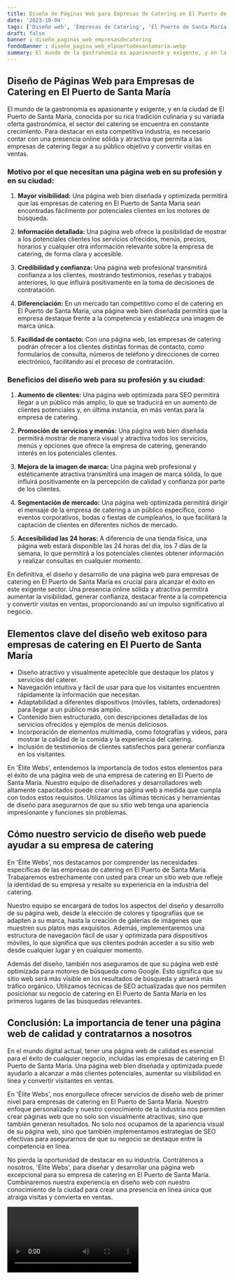 ```yaml
---
title: Diseño de Páginas Web para Empresas de Catering en El Puerto de Santa María
date: '2023-10-04'
tags: ['Diseño web', 'Empresas de Catering', 'El Puerto de Santa María']
draft: false
banner : diseño_paginas_web_empresasdecatering
fondoBanner : diseño_pagina_web_elpuertodesantamaría.webp
summary: El mundo de la gastronomía es apasionante y exigente, y en la ciudad de El Puerto de Santa María, conocida por su rica tradición culinaria y su variada oferta gastronómica, el sector del catering se encuentra en constante crecimiento. Para destacar en esta competitiva industria, es necesario contar con una presencia online sólida y atractiva que permita a las empresas de catering llegar a su público objetivo y convertir visitas en ventas.
---
```


## Diseño de Páginas Web para Empresas de Catering en El Puerto de Santa María

El mundo de la gastronomía es apasionante y exigente, y en la ciudad de El Puerto de Santa María, conocida por su rica tradición culinaria y su variada oferta gastronómica, el sector del catering se encuentra en constante crecimiento. Para destacar en esta competitiva industria, es necesario contar con una presencia online sólida y atractiva que permita a las empresas de catering llegar a su público objetivo y convertir visitas en ventas.

### Motivo por el que necesitan una página web en su profesión y en su ciudad:

1. **Mayor visibilidad:** Una página web bien diseñada y optimizada permitirá que las empresas de catering en El Puerto de Santa María sean encontradas fácilmente por potenciales clientes en los motores de búsqueda.

2. **Información detallada:** Una página web ofrece la posibilidad de mostrar a los potenciales clientes los servicios ofrecidos, menús, precios, horarios y cualquier otra información relevante sobre la empresa de catering, de forma clara y accesible.

3. **Credibilidad y confianza:** Una página web profesional transmitirá confianza a los clientes, mostrando testimonios, reseñas y trabajos anteriores, lo que influirá positivamente en la toma de decisiones de contratación.

4. **Diferenciación:** En un mercado tan competitivo como el de catering en El Puerto de Santa María, una página web bien diseñada permitirá que la empresa destaque frente a la competencia y establezca una imagen de marca única.

5. **Facilidad de contacto:** Con una página web, las empresas de catering podrán ofrecer a los clientes distintas formas de contacto, como formularios de consulta, números de teléfono y direcciones de correo electrónico, facilitando así el proceso de contratación.

### Beneficios del diseño web para su profesión y su ciudad:

1. **Aumento de clientes:** Una página web optimizada para SEO permitirá llegar a un público más amplio, lo que se traducirá en un aumento de clientes potenciales y, en última instancia, en más ventas para la empresa de catering.

2. **Promoción de servicios y menús:** Una página web bien diseñada permitirá mostrar de manera visual y atractiva todos los servicios, menús y opciones que ofrece la empresa de catering, generando interés en los potenciales clientes.

3. **Mejora de la imagen de marca:** Una página web profesional y estéticamente atractiva transmitirá una imagen de marca sólida, lo que influirá positivamente en la percepción de calidad y confianza por parte de los clientes.

4. **Segmentación de mercado:** Una página web optimizada permitirá dirigir el mensaje de la empresa de catering a un público específico, como eventos corporativos, bodas o fiestas de cumpleaños, lo que facilitará la captación de clientes en diferentes nichos de mercado.

5. **Accesibilidad las 24 horas:** A diferencia de una tienda física, una página web estará disponible las 24 horas del día, los 7 días de la semana, lo que permitirá a los potenciales clientes obtener información y realizar consultas en cualquier momento.

En definitiva, el diseño y desarrollo de una página web para empresas de catering en El Puerto de Santa María es crucial para alcanzar el éxito en este exigente sector. Una presencia online sólida y atractiva permitirá aumentar la visibilidad, generar confianza, destacar frente a la competencia y convertir visitas en ventas, proporcionando así un impulso significativo al negocio.

<GifSeo />

<Cta />

## Elementos clave del diseño web exitoso para empresas de catering en El Puerto de Santa María

- Diseño atractivo y visualmente apetecible que destaque los platos y servicios del caterer.
- Navegación intuitiva y fácil de usar para que los visitantes encuentren rápidamente la información que necesitan.
- Adaptabilidad a diferentes dispositivos (móviles, tablets, ordenadores) para llegar a un público más amplio.
- Contenido bien estructurado, con descripciones detalladas de los servicios ofrecidos y ejemplos de menús deliciosos.
- Incorporación de elementos multimedia, como fotografías y videos, para mostrar la calidad de la comida y la experiencia del catering.
- Inclusión de testimonios de clientes satisfechos para generar confianza en los visitantes.

En 'Élite Webs', entendemos la importancia de todos estos elementos para el éxito de una página web de una empresa de catering en El Puerto de Santa María. Nuestro equipo de diseñadores y desarrolladores web altamente capacitados puede crear una página web a medida que cumpla con todos estos requisitos. Utilizamos las últimas técnicas y herramientas de diseño para asegurarnos de que su sitio web tenga una apariencia impresionante y funciones sin problemas.

## Cómo nuestro servicio de diseño web puede ayudar a su empresa de catering

En 'Élite Webs', nos destacamos por comprender las necesidades específicas de las empresas de catering en El Puerto de Santa María. Trabajaremos estrechamente con usted para crear un sitio web que refleje la identidad de su empresa y resalte su experiencia en la industria del catering.

Nuestro equipo se encargará de todos los aspectos del diseño y desarrollo de su página web, desde la elección de colores y tipografías que se adapten a su marca, hasta la creación de galerías de imágenes que muestren sus platos más exquisitos. Además, implementaremos una estructura de navegación fácil de usar y optimizada para dispositivos móviles, lo que significa que sus clientes podrán acceder a su sitio web desde cualquier lugar y en cualquier momento.

Además del diseño, también nos aseguramos de que su página web esté optimizada para motores de búsqueda como Google. Esto significa que su sitio web será más visible en los resultados de búsqueda y atraerá más tráfico orgánico. Utilizamos técnicas de SEO actualizadas que nos permiten posicionar su negocio de catering en El Puerto de Santa María en los primeros lugares de las búsquedas relevantes.

## Conclusión: La importancia de tener una página web de calidad y contratarnos a nosotros

En el mundo digital actual, tener una página web de calidad es esencial para el éxito de cualquier negocio, incluidas las empresas de catering en El Puerto de Santa María. Una página web bien diseñada y optimizada puede ayudarlo a alcanzar a más clientes potenciales, aumentar su visibilidad en línea y convertir visitantes en ventas.

En 'Élite Webs', nos enorgullece ofrecer servicios de diseño web de primer nivel para empresas de catering en El Puerto de Santa María. Nuestro enfoque personalizado y nuestro conocimiento de la industria nos permiten crear páginas web que no solo son visualmente atractivas, sino que también generan resultados. No solo nos ocupamos de la apariencia visual de su página web, sino que también implementamos estrategias de SEO efectivas para asegurarnos de que su negocio se destaque entre la competencia en línea.

No pierda la oportunidad de destacar en su industria. Contrátenos a nosotros, 'Élite Webs', para diseñar y desarrollar una página web excepcional para su empresa de catering en El Puerto de Santa María. Combinaremos nuestra experiencia en diseño web con nuestro conocimiento de la ciudad para crear una presencia en línea única que atraiga visitas y convierta en ventas.

<Video />

<CtaBot job='Empresas de Catering' city='El Puerto de Santa María'/>

<Gmaps query='El Puerto de Santa María+españa+maps' />
